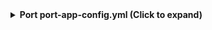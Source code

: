 <details>
<summary><b>Port port-app-config.yml (Click to expand)</b></summary>

```yaml showLineNumbers
resources:
  - kind: repository
    selector:
      query: 'true'
    port:
      entity:
        mappings:
          identifier: .name
          title: .name
          blueprint: '"githubRepository"'
          properties:
            readme: file://README.md
            url: .html_url
            defaultBranch: .default_branch
  - kind: branch
    selector:
      query: 'true'
    port:
      entity:
        mappings:
          identifier: .__repository + "_" + .name
          title: .__repository + " " + .name
          blueprint: '"githubBranch"'
          properties:
            is_protected: .protected
            commit_sha: .commit.sha
            commit_url: .commit.url
          relations:
            repository: .__repository
```
</details>
